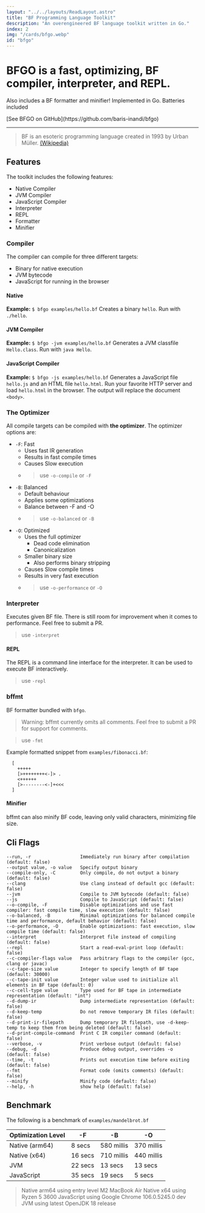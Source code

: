 ```yaml
---
layout: "../../layouts/ReadLayout.astro"
title: "BF Programming Language Toolkit"
description: "An overengineered BF language toolkit written in Go."
index: 2
img: "/cards/bfgo.webp"
id: "bfgo"
---
```



<div class="pb-6">
  <h1 class="text-5xl py-0 my-0">
    BFGO is a fast, optimizing, BF compiler, interpreter, and REPL.
  </h1>
  <p class="text-dimmed">Also includes a BF formatter and minifier! Implemented in Go. Batteries included</p>
  [See BFGO on GitHub](https://github.com/baris-inandi/bfgo)
</div>

---

> BF is an esoteric programming language created in 1993 by Urban Müller. [(Wikipedia)](https://en.wikipedia.org/wiki/Brainfuck)


## Features

The toolkit includes the following features:

- Native Compiler
- JVM Compiler
- JavaScript Compiler
- Interpreter
- REPL
- Formatter
- Minifier

### Compiler

The compiler can compile for three different targets:

- Binary for native execution
- JVM bytecode
- JavaScript for running in the browser

#### Native

**Example:** `$ bfgo examples/hello.bf`
Creates a binary `hello`. Run with `./hello`.

#### JVM Compiler

**Example:** `$ bfgo -jvm examples/hello.bf`
Generates a JVM classfile `Hello.class`. Run with `java Hello`.

#### JavaScript Compiler

**Example:** `$ bfgo -js examples/hello.bf`
Generates a JavaScript file `hello.js` and an HTML file `hello.html`.
Run your favorite HTTP server and load `hello.html` in the browser.
The output will replace the document `<body>`.

### The Optimizer

All compile targets can be compiled with **the optimizer**. The optimizer options are:

- `-F`: Fast
  - Uses fast IR generation
  - Results in fast compile times
  - Causes Slow execution
  - > use `-o-compile` or `-F`
- `-B`: Balanced
  - Default behaviour
  - Applies some optimizations
  - Balance between -F and -O
  - > use `-o-balanced` or `-B`
- `-O`: Optimized
  - Uses the full optimizer
    - Dead code elimination
    - Canonicalization
  - Smaller binary size
    - Also performs binary stripping
  - Causes Slow compile times
  - Results in very fast execution
  - > use `-o-performance` or `-O`

### Interpreter

Executes given BF file.
There is still room for improvement when it comes to performance. Feel free to submit a PR.

> use `-interpret`

#### REPL

The REPL is a command line interface for the interpreter.
It can be used to execute BF interactively.

> use `-repl`

### bffmt

BF formatter bundled with `bfgo`.

> Warning: bffmt currently omits all comments. Feel free to submit a PR for support for comments.

> use `-fmt`

Example formatted snippet from `examples/fibonacci.bf`:

```
  [
    +++++
    [>++++++++<-]> .
    <++++++
    [>--------<-]+<<<
  ]
```

#### Minifier

bffmt can also minify BF code, leaving only valid characters, minimizing file size.

## Cli Flags

```
--run, -r                  Immediately run binary after compilation (default: false)
--output value, -o value   Specify output binary
--compile-only, -C         Only compile, do not output a binary (default: false)
--clang                    Use clang instead of default gcc (default: false)
--jvm                      Compile to JVM bytecode (default: false)
--js                       Compile to JavaScript (default: false)
--o-compile, -F            Disable optimizations and use fast compiler: fast compile time, slow execution (default: false)
--o-balanced, -B           Minimal optimizations for balanced compile time and performance, default behavior (default: false)
--o-performance, -O        Enable optimizations: fast execution, slow compile time (default: false)
--interpret                Interpret file instead of compiling (default: false)
--repl                     Start a read-eval-print loop (default: false)
--c-compiler-flags value   Pass arbitrary flags to the compiler (gcc, clang or javac)
--c-tape-size value        Integer to specify length of BF tape (default: 30000)
--c-tape-init value        Integer value used to initialize all elements in BF tape (default: 0)
--c-cell-type value        Type used for BF tape in intermediate representation (default: "int")
--d-dump-ir                Dump intermediate representation (default: false)
--d-keep-temp              Do not remove temporary IR files (default: false)
--d-print-ir-filepath      Dump temporary IR filepath, use -d-keep-temp to keep them from being deleted (default: false)
--d-print-compile-command  Print C IR compiler command (default: false)
--verbose, -v              Print verbose output (default: false)
--debug, -d                Produce debug output, overrides -o (default: false)
--time, -t                 Prints out execution time before exiting (default: false)
--fmt                      Format code (omits comments) (default: false)
--minify                   Minify code (default: false)
--help, -h                 show help (default: false)
```

## Benchmark

The following is a benchmark of `examples/mandelbrot.bf`

| Optimization Level | -F      | -B         | -O         |
| ------------------ | ------- | ---------- | ---------- |
| Native (arm64)     | 8 secs  | 580 millis | 370 millis |
| Native (x64)       | 16 secs | 710 millis | 440 millis |
| JVM                | 22 secs | 13 secs    | 13 secs    |
| JavaScript         | 35 secs | 19 secs    | 5 secs     |

> Native arm64 using entry level M2 MacBook Air
> Native x64 using Ryzen 5 3600
> JavaScript using Google Chrome 106.0.5245.0 dev
> JVM using latest OpenJDK 18 release
